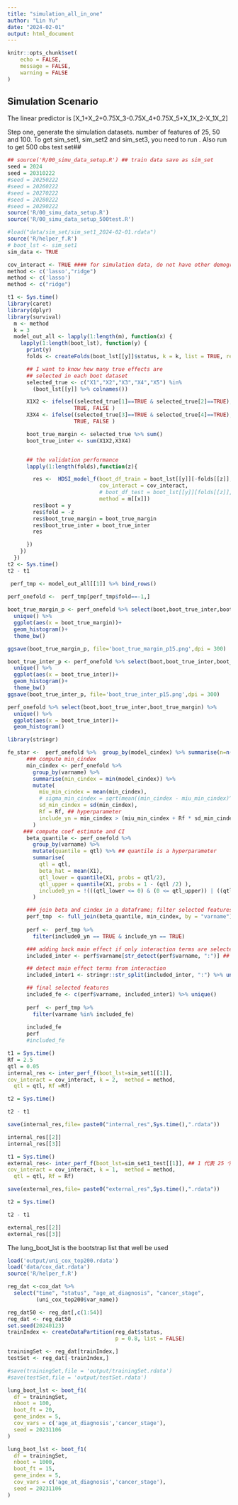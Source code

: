 ```yaml
---
title: "simulation_all_in_one"
author: "Lin Yu"
date: "2024-02-01"
output: html_document
---
```


```r
knitr::opts_chunk$set(
	echo = FALSE,
	message = FALSE,
	warning = FALSE
)
```

## Simulation Scenario
The linear predictor is 
\[X_1+X_2+0.75X_3-0.75X_4+0.75X_5+X_1X_2-X_1X_2\]

Step one, generate the simulation datasets. number of features of 25, 50 and 100. To get sim_set1, sim_set2 and sim_set3, you need to run \texttt{R/00_simu_data_setup.R} . Also run \texttt{R/00_simu_data_setup_500test.R} to get 500 obs test set##
```r
## source('R/00_simu_data_setup.R') ## train data save as sim_set
seed = 2024
seed = 20310222
#seed = 20250222
#seed = 20260222
#seed = 20270222
#seed = 20280222
#seed = 20290222
source('R/00_simu_data_setup.R')
source('R/00_simu_data_setup_500test.R')

```


```r
#load("data/sim_set/sim_set1_2024-02-01.rdata")
source('R/helper_f.R')
# boot_lst <- sim_set1
sim_data <- TRUE

cov_interact <- TRUE #### for simulation data, do not have other demographic variables
method <- c('lasso',"ridge")
method <- c('lasso')
method <- c("ridge")
```

```r
t1 <- Sys.time() 
library(caret)
library(dplyr)
library(survival)
  m <- method
  k = 3
  model_out_all <- lapply(1:length(m), function(x) {
    lapply(1:length(boot_lst), function(y) {
      print(y)
      folds <- createFolds(boot_lst[[y]]$status, k = k, list = TRUE, returnTrain = FALSE)

      ## I want to know how many true effects are
      ## selected in each boot dataset
      selected_true <- c("X1","X2","X3","X4","X5") %in%
        (boot_lst[[y]] %>% colnames())

      X1X2 <- ifelse((selected_true[1]==TRUE & selected_true[2]==TRUE),
                     TRUE, FALSE )
      X3X4 <- ifelse((selected_true[3]==TRUE & selected_true[4]==TRUE),
                     TRUE, FALSE )

      boot_true_margin <- selected_true %>% sum()
      boot_true_inter <- sum(X1X2,X3X4)


      ## the validation performance
      lapply(1:length(folds),function(z){

        res <-  HDSI_model_f(boot_df_train = boot_lst[[y]][-folds[[z]],],
                             cov_interact = cov_interact,
                             # boot_df_test = boot_lst[[y]][folds[[z]],],
                             method = m[[x]])
        res$boot = y
        res$fold = -z
        res$boot_true_margin = boot_true_margin
        res$boot_true_inter = boot_true_inter
        res

      })
    })
  })
t2 <- Sys.time() 
t2 - t1
```

```r
 perf_tmp <- model_out_all[[1]] %>% bind_rows()
   
perf_onefold <-  perf_tmp[perf_tmp$fold==-1,]
```

```r
boot_true_margin_p <- perf_onefold %>% select(boot,boot_true_inter,boot_true_margin) %>% 
  unique() %>% 
  ggplot(aes(x = boot_true_margin))+
  geom_histogram()+
  theme_bw()

ggsave(boot_true_margin_p, file='boot_true_margin_p15.png',dpi = 300)
```

```r
boot_true_inter_p <- perf_onefold %>% select(boot,boot_true_inter,boot_true_margin) %>% 
  unique() %>% 
  ggplot(aes(x = boot_true_inter))+
  geom_histogram()+
  theme_bw()
ggsave(boot_true_inter_p, file='boot_true_inter_p15.png',dpi = 300)
```

```r
perf_onefold %>% select(boot,boot_true_inter,boot_true_margin) %>% 
  unique() %>% 
  ggplot(aes(x = boot_true_inter))+
  geom_histogram()
```


```r

library(stringr)

fe_star <-  perf_onefold %>%  group_by(model_cindex) %>% summarise(n=n())
      ### compute min_cindex
      min_cindex <- perf_onefold %>%
        group_by(varname) %>%
        summarise(min_cindex = min(model_cindex)) %>%
        mutate(
          miu_min_cindex = mean(min_cindex),
          # sigma_min_cindex = sqrt(mean((min_cindex - miu_min_cindex)^2) / (fe_star$n %>% unique() - 1)),
          sd_min_cindex = sd(min_cindex),
          Rf = Rf, ## hyperparameter
          include_yn = min_cindex > (miu_min_cindex + Rf * sd_min_cindex)
        )
     ### compute coef estimate and CI
      beta_quantile <- perf_onefold %>%
        group_by(varname) %>%
        mutate(quantile = qtl) %>% ## quantile is a hyperparameter
        summarise(
          qtl = qtl,
          beta_hat = mean(X1),
          qtl_lower = quantile(X1, probs = qtl/2),
          qtl_upper = quantile(X1, probs = 1 - (qtl /2) ),
          include0_yn = !(((qtl_lower <= 0) & (0 <= qtl_upper)) | ((qtl_upper <= 0) & (0 <= qtl_lower)))
        )

      ### join beta and cindex in a dataframe; filter selected features
      perf_tmp  <- full_join(beta_quantile, min_cindex, by = "varname") 
      
      perf <-  perf_tmp %>% 
        filter(include0_yn == TRUE & include_yn == TRUE)

      ### adding back main effect if only interaction terms are selected
      included_inter <- perf$varname[str_detect(perf$varname, ":")] ## detect interaction terms

      ## detect main effect terms from interaction
      included_inter1 <- stringr::str_split(included_inter, ":") %>% unlist()

      ## final selected features
      included_fe <- c(perf$varname, included_inter1) %>% unique()
      
      perf  <- perf_tmp %>% 
        filter(varname %in% included_fe)
      
      included_fe
      perf
      #included_fe
```

```r
t1 = Sys.time() 
Rf = 2.5
qtl = 0.05
internal_res <- inter_perf_f(boot_lst=sim_set1[[1]],
cov_interact = cov_interact, k = 2,  method = method,
  qtl = qtl, Rf =Rf)

t2 = Sys.time() 

t2 - t1

save(internal_res,file= paste0("internal_res",Sys.time(),".rdata"))

```

```r

internal_res[[2]]
internal_res[[3]]
```
```r
t1 = Sys.time() 
external_res<- inter_perf_f(boot_lst=sim_set1_test[[1]], ## 1 代表 25 个feature； [[2]]代表50个feature； [[3]] 代表100个feature
cov_interact = cov_interact, k = 1,  method = method,
  qtl = qtl, Rf = Rf)

save(external_res,file= paste0("external_res",Sys.time(),".rdata"))

t2 = Sys.time() 

t2 - t1
```

```r
external_res[[2]]
external_res[[3]]
```

The lung_boot_lst is the bootstrap list that well be used
```r
load('output/uni_cox_top200.rdata')
load('data/cox_dat.rdata')
source('R/helper_f.R')

reg_dat <-cox_dat %>%
  select("time", "status", "age_at_diagnosis", "cancer_stage",
         (uni_cox_top200$var_name))

reg_dat50 <- reg_dat[,c(1:54)]
reg_dat <- reg_dat50
set.seed(20240123)
trainIndex <- createDataPartition(reg_dat$status,
                                  p = 0.8, list = FALSE)

trainingSet <- reg_dat[trainIndex,]
testSet <- reg_dat[-trainIndex,]

#save(trainingSet,file = 'output/trainingSet.rdata')
#save(testSet,file = 'output/testSet.rdata')

lung_boot_lst <- boot_f1(
  df = trainingSet,
  nboot = 100,
  boot_ft = 20,
  gene_index = 5,
  cov_vars = c('age_at_diagnosis','cancer_stage'),
  seed = 20231106
)

lung_boot_lst <- boot_f1(
  df = trainingSet,
  nboot = 1000,
  boot_ft = 15,
  gene_index = 5,
  cov_vars = c('age_at_diagnosis','cancer_stage'),
  seed = 20231106
)
```


